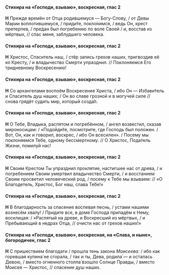 #### Стихира на «Господи, взываю», воскресная, глас 2

**Н** Прежде времён от Отца родившемуся — Богу-Слову, / от Девы Марии воплотившемуся, / приди́те, покло́нимся, / ведь Он, крест претерпев, / пре́дан был погребению по воле Своей / и, восстав из мёртвых, // спас меня, заблудшего человека.

#### Стихира на «Господи, взываю», воскресная, глас 2

**Н** Христос, Спаситель наш, / стёр запись грехов наших, пригвоздив её ко Кресту, / и владычество Смерти упразднил. // Поклоняемся Его тридневному Воскресению!

#### Стихира на «Господи, взываю», воскресная, глас 2

**Н** Со архангелами воспоём Воскресение Христа, / ибо Он — Избави́тель и Спаситель душ наших; / Он во славе грозной и в могучей силе // снова грядёт судить мир, который созда́л.

#### Стихира на «Господи, взываю», воскресная, глас 2

**Н** О Тебе, Владыка, распятом и погребённом, / ангел возвестил, сказав мироносицам: / «Подойди́те, посмотрите, где Господь был положен. / Вот, Он, как и говорил, воскрес, / ибо Он всесилен». / Посему мы поклоняемся Тебе, одному бессмертному. // О Христос, Податель Жизни, помилуй нас!

#### Стихира на «Господи, взываю», воскресная, глас 2

**Н** Своим Крестом Ты упразднил проклятие, настигшее нас от древа, / и погребением Своим умертвил владычество Смерти, / и восстанием Своим просветил человеческий род, / посему к Тебе мы взываем: // «О Благодетель, Христос, Бог наш, слава Тебе!»

#### Стихира на «Господи, взываю», воскресная, глас 2

**Н** В благодарность за спасение воспевая песнь, / устами нашими вознесём хвалу! / Придите все, в доме Господа припадём к Нему, восклицая: / «Распятый на древе, и Воскресший из мёртвых, / и Пребывающий в недрах Отца, // очисти нас от грехов наших!»

#### Стихира на «Господи, взываю», воскресная, на «Слава, и ныне», богородичен, глас 2

**Н** С пришествием благодати / прошла тень закона *Моисеева:* / ибо как горевшая купина́ не сгорала, / так и ты, Дева, родила́ — и осталась Девою, / вместо огненного столпа́ взошло Солнце Правды, / вместо Моисея — Христос, // спасение душ наших.
